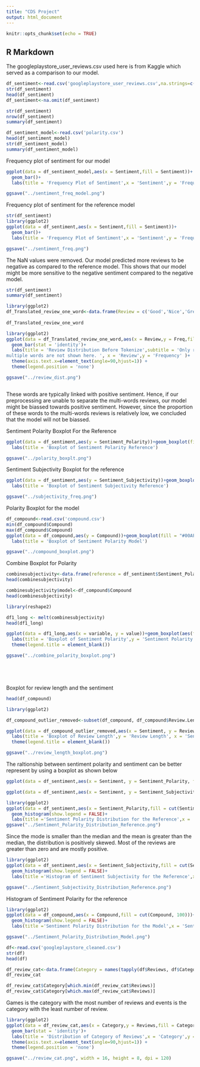 ---
title: "CDS Project"
output: html_document
---

```{r setup, include=FALSE}
knitr::opts_chunk$set(echo = TRUE)
```

## R Markdown

The googleplaystore_user_reviews.csv used here is from Kaggle which served as a comparison to our model. 
```{r}
df_sentiment<-read.csv('googleplaystore_user_reviews.csv',na.strings=c("")) 
str(df_sentiment)
head(df_sentiment)
df_sentiment<-na.omit(df_sentiment)
```
```{r}
str(df_sentiment)
nrow(df_sentiment)
summary(df_sentiment)

```

```{r}
df_sentiment_model<-read.csv('polarity.csv')
head(df_sentiment_model)
str(df_sentiment_model)
summary(df_sentiment_model)

```
Frequency plot of sentiment for our model
```{r}

ggplot(data = df_sentiment_model,aes(x = Sentiment,fill = Sentiment))+
  geom_bar()+
  labs(title = 'Frequency Plot of Sentiment',x = 'Sentiment',y = 'Frequency' )

ggsave("../sentiment_freq_model.png")

```

Frequency plot of sentiment for the reference model
```{r}
str(df_sentiment)
library(ggplot2)
ggplot(data = df_sentiment,aes(x = Sentiment,fill = Sentiment))+
  geom_bar()+
  labs(title = 'Frequency Plot of Sentiment',x = 'Sentiment',y = 'Frequency' )

ggsave("../sentiment_freq.png")
```

The NaN values were removed. 
Our model predicted more reviews to be negative as compared to the reference model. 
This shows that our model might be more sensitive to the negative sentiment compared
to the negative model. 

```{r}
str(df_sentiment)
summary(df_sentiment)
```

```{r}

library(ggplot2)
df_Translated_review_one_word<-data.frame(Review = c('Good','Nice','Great','Love','Awesome','Very good'), Freq = c(247,173,131,116,71,69))
 
df_Translated_review_one_word

library(ggplot2)
ggplot(data = df_Translated_review_one_word,aes(x = Review,y = Freq,fill = Review))+
  geom_bar(stat = 'identity')+
  labs(title = 'Review Distribution Before Tokenize',subtitle = 'Only reviews that are made up of one word are shown and other reviews (36625) that have 
multiple words are not shown here. ', x = 'Review',y = 'Frequency' )+
  theme(axis.text.x=element_text(angle=90,hjust=1)) +
  theme(legend.position = 'none')

ggsave("../review_dist.png")



```

These words are typically linked with positive sentiment. Hence, if our preprocessing are unable to separate the multi-words reviews, our model might be biassed towards positive sentiment. However, since the proportion of these words to the multi-words reviews is relatively low, we concluded that the model will not be biassed. 

Sentiment Polarity Boxplot For the Reference

```{r}
ggplot(data = df_sentiment,aes(y = Sentiment_Polarity))+geom_boxplot(fill = "#00AFBB", color = "black")+
  labs(title = 'Boxplot of Sentiment Polarity Reference')

ggsave("../polarity_boxplt.png")

```

Sentiment Subjectivity Boxplot for the reference

```{r}
ggplot(data = df_sentiment,aes(y = Sentiment_Subjectivity))+geom_boxplot(fill = "#CC79A7", color = "black")+
  labs(title = 'Boxplot of Sentiment Subjectivity Reference')

ggsave("../subjectivity_freq.png")
```

Polarity Boxplot for the model 

```{r}
df_compound<-read.csv('compound.csv')
min(df_compound$Compound)
max(df_compound$Compound)
ggplot(data = df_compound,aes(y = Compound))+geom_boxplot(fill = "#00AFBB", color = "black")+
  labs(title = 'Boxplot of Sentiment Polarity Model')

ggsave("../compound_boxplot.png")


```


Combine Boxplot for Polarity


```{r}
combinesubjectivity<-data.frame(reference = df_sentiment$Sentiment_Polarity)
head(combinesubjectivity)

combinesubjectivity$model<-df_compound$Compound
head(combinesubjectivity)

library(reshape2)

df1_long <- melt(combinesubjectivity)
head(df1_long)

ggplot(data = df1_long,aes(x = variable, y = value))+geom_boxplot(aes(fill = variable))+
  labs(title = 'Boxplot of Sentiment Polarity',y = 'Sentiment Polarity', x = '')+
  theme(legend.title = element_blank())

ggsave("../combine_polarity_boxplot.png")






```

Boxplot for review length and the sentiment
```{r}
head(df_compound)
```


```{r}
library(ggplot2)

df_compound_outlier_removed<-subset(df_compound, df_compound$Review.Length<56)

ggplot(data = df_compound_outlier_removed,aes(x = Sentiment, y = Review.Length))+geom_boxplot(aes(fill = Sentiment))+
  labs(title = 'Boxplot of Review Length',y = 'Review Length', x = 'Sentiment')+
  theme(legend.title = element_blank())

ggsave("../review_length_boxplot.png")


```


The raltionship between sentiment polarity and sentiment can be better represent by using a boxplot as shown below


```{r}
ggplot(data = df_sentiment,aes(x = Sentiment, y = Sentiment_Polarity, fill = Sentiment))+geom_boxplot()
```

```{r}
ggplot(data = df_sentiment,aes(x = Sentiment, y = Sentiment_Subjectivity, fill = Sentiment))+geom_boxplot()

```



```{r}
library(ggplot2)
ggplot(data = df_sentiment,aes(x = Sentiment_Polarity,fill = cut(Sentiment_Polarity, 100)))+
  geom_histogram(show.legend = FALSE)+
  labs(title ='Sentiment Polarity Distribution for the Reference',x = 'Sentiment Polarity',y = 'Frequency' )
ggsave("../Sentiment_Polarity_Distribution_Reference.png")
```
Since the mode is smaller than the median and the mean is greater than the median, the distribution is positively skewed. Most of the reviews are greater than zero and are mostly positive. 


```{r}
library(ggplot2)
ggplot(data = df_sentiment,aes(x = Sentiment_Subjectivity,fill = cut(Sentiment_Subjectivity, 100)))+
  geom_histogram(show.legend = FALSE)+
  labs(title ='Histogram of Sentiment Subjectivity for the Reference',x = 'Sentiment Subjectivity',y = 'Frequency' )

ggsave("../Sentiment_Subjectivity_Distribution_Reference.png")


```

Histogram of Sentiment Polarity for the reference

```{r}
library(ggplot2)
ggplot(data = df_compound,aes(x = Compound,fill = cut(Compound, 100)))+
  geom_histogram(show.legend = FALSE)+
  labs(title ='Sentiment Polarity Distribution for the Model',x = 'Sentiment Polarity',y = 'Frequency' )

ggsave("../Sentiment_Polarity_Distribution_Model.png")
```

```{r}
df<-read.csv('googleplaystore_cleaned.csv')
str(df)
head(df)

```

```{r}

df_review_cat<-data.frame(Category = names(tapply(df$Reviews, df$Category,sum)), Reviews = unname(tapply(df$Reviews, df$Category,sum)))
df_review_cat
```
```{r}
df_review_cat$Category[which.min(df_review_cat$Reviews)] 
df_review_cat$Category[which.max(df_review_cat$Reviews)] 

```
Games is the category with the most number of reviews and events is the category with the least number of review. 
```{r}
library(ggplot2)
ggplot(data = df_review_cat,aes(x = Category,y = Reviews,fill = Category))+
  geom_bar(stat = 'identity')+
  labs(title = 'Distribution of Category of Reviews',x = 'Category',y = 'Reviews' )+
  theme(axis.text.x=element_text(angle=90,hjust=1)) +
  theme(legend.position = 'none')

ggsave("../review_cat.png", width = 16, height = 8, dpi = 120)

```

